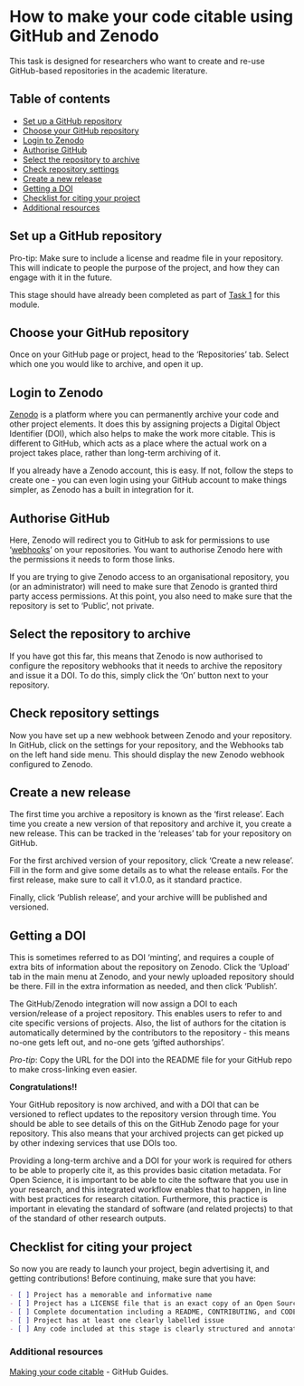 # How to make your code citable using GitHub and Zenodo

This task is designed for researchers who want to create and re-use GitHub-based repositories in the academic literature. 

## Table of contents
- [Set up a GitHub repository](#Setup)
- [Choose your GitHub repository](#Choose)
- [Login to Zenodo](#Login)
- [Authorise GitHub](#Authorise)
- [Select the repository to archive](#Archive)
- [Check repository settings](#Check)
- [Create a new release](#Release)
- [Getting a DOI](#DOI)
- [Checklist for citing your project](#Checklist)
- [Additional resources](#Resources)


## Set up a GitHub repository <a name="Setup"></a>

Pro-tip: Make sure to include a license and readme file in your repository. This will indicate to people the purpose of the project, and how they can engage with it in the future.

This stage should have already been completed as part of [Task 1](Task_1.Rmd) for this module.


## Choose your GitHub repository <a name="Choose"></a>

Once on your GitHub page or project, head to the 'Repositories' tab. Select which one you would like to archive, and open it up.


## Login to Zenodo <a name="Login"></a>

[Zenodo](https://zenodo.org/) is a platform where you can permanently archive your code and other project elements. It does this by assigning projects a Digital Object Identifier (DOI), which also helps to make the work more citable. This is different to GitHub, which acts as a place where the actual work on a project takes place, rather than long-term archiving of it.

If you already have a Zenodo account, this is easy. If not, follow the steps to create one - you can even login using your GitHub account to make things simpler, as Zenodo has a built in integration for it.


## Authorise GitHub <a name="Authorise"></a>

Here, Zenodo will redirect you to GitHub to ask for permissions to use '[webhooks](https://developer.github.com/webhooks/)' on your repositories. You want to authorise Zenodo here with the permissions it needs to form those links.

If you are trying to give Zenodo access to an organisational repository, you (or an administrator) will need to make sure that Zenodo is granted third party access permissions. At this point, you also need to make sure that the repository is set to 'Public', not private.


## Select the repository to archive <a name="Archive"></a>

If you have got this far, this means that Zenodo is now authorised to configure the repository webhooks that it needs to archive the repository and issue it a DOI. To do this, simply click the 'On' button next to your repository.


## Check repository settings <a name="Check"></a>

Now you have set up a new webhook between Zenodo and your repository. In GitHub, click on the settings for your repository, and the Webhooks tab on the left hand side menu. This should display the new Zenodo webhook configured to Zenodo.


## Create a new release <a name="Release"></a>

The first time you archive a repository is known as the 'first release'. Each time you create a new version of that repository and archive it, you create a new release. This can be tracked in the 'releases' tab for your repository on GitHub.

For the first archived version of your repository, click 'Create a new release'. Fill in the form and give some details as to what the release entails. For the first release, make sure to call it v1.0.0, as it standard practice.

Finally, click 'Publish release', and your archive willl be published and versioned.


## Getting a DOI <a name="DOI"></a>

This is sometimes referred to as DOI 'minting', and requires a couple of extra bits of information about the repository on Zenodo. Click the 'Upload' tab in the main menu at Zenodo, and your newly uploaded repository should be there. Fill in the extra information as needed, and then click 'Publish'.

The GitHub/Zenodo integration will now assign a DOI to each version/release of a project repository. This enables users to refer to and cite specific versions of projects. Also, the list of authors for the citation is automatically determined by the contributors to the repository - this means no-one gets left out, and no-one gets 'gifted authorships'.

*Pro-tip*: Copy the URL for the DOI into the README file for your GitHub repo to make cross-linking even easier.


**Congratulations!!**

Your GitHub repository is now archived, and with a DOI that can be versioned to reflect updates to the repository version through time. You should be able to see details of this on the GitHub Zenodo page for your repository. This also means that your archived projects can get picked up by other indexing services that use DOIs too.

Providing a long-term archive and a DOI for your work is required for others to be able to properly cite it, as this provides basic citation metadata. For Open Science, it is important to be able to cite the software that you use in your research, and this integrated workflow enables that to happen, in line with best practices for research citation. Furthermore, this practice is important in elevating the standard of software (and related projects) to that of the standard of other research outputs.


## Checklist for citing your project <a name="Checklist"></a>

So now you are ready to launch your project, begin advertising it, and getting contributions! Before continuing, make sure that you have:

```markdown
- [ ] Project has a memorable and informative name
- [ ] Project has a LICENSE file that is an exact copy of an Open Source license
- [ ] Complete documentation including a README, CONTRIBUTING, and CODE_OF_CONDUCT files
- [ ] Project has at least one clearly labelled issue
- [ ] Any code included at this stage is clearly structured and annotated
```

### Additional resources <a name="Resources"></a>

[Making your code citable](https://guides.github.com/activities/citable-code/) - GitHub Guides.
